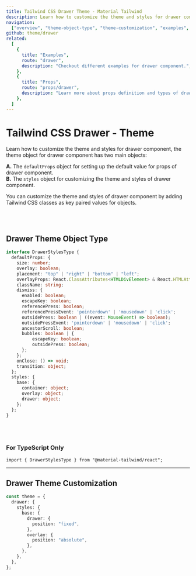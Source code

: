 ```yaml
---
title: Tailwind CSS Drawer Theme - Material Tailwind
description: Learn how to customize the theme and styles for drawer component.
navigation:
  ["overview", "theme-object-type", "theme-customization", "examples", "props"]
github: theme/drawer
related:
  [
    {
      title: "Examples",
      route: "drawer",
      description: "Checkout different examples for drawer component.",
    },
    {
      title: "Props",
      route: "props/drawer",
      description: "Learn more about props definition and types of drawer component.",
    },
  ]
---
```


# Tailwind CSS Drawer - Theme

<span id="overview" className="scroll-mt-48" />

Learn how to customize the theme and styles for drawer component, the theme object for drawer component has two main objects:

**A.** The <Code>defaultProps</Code> object for setting up the default value for props of drawer component.<br />
**B.** The <Code>styles</Code> object for customizing the theme and styles of drawer component.<br />

You can customize the theme and styles of drawer component by adding Tailwind CSS classes as key paired values for objects.

<br />
<br />

## Drawer Theme Object Type

<span id="theme-object-type" className="scroll-mt-48" />

```ts
interface DrawerStylesType {
  defaultProps: {
    size: number;
    overlay: boolean;
    placement: "top" | "right" | "bottom" | "left";
    overlayProps: React.ClassAttributes<HTMLDivElement> & React.HTMLAttributes<HTMLDivElement>;
    className: string;
    dismiss: {
      enabled: boolean;
      escapeKey: boolean;
      referencePress: boolean;
      referencePressEvent: 'pointerdown' | 'mousedown' | 'click';
      outsidePress: boolean | ((event: MouseEvent) => boolean);
      outsidePressEvent: 'pointerdown' | 'mousedown' | 'click';
      ancestorScroll: boolean;
      bubbles: boolean | {
          escapeKey: boolean;
          outsidePress: boolean;
      };
    };
    onClose: () => void;
    transition: object;
  };
  styles: {
    base: {
      container: object;
      overlay: object;
      drawer: object;
    };
  };
}
```

<br />
<br />

### For TypeScript Only

```tsx
import { DrawerStylesType } from "@material-tailwind/react";
```

---

## Drawer Theme Customization

<span id="theme-customization" className="scroll-mt-48" />

```ts
const theme = {
  drawer: {
    styles: {
      base: {
        drawer: {
          position: "fixed",
        },
        overlay: {
          position: "absolute",
        },
      },
    },
  },
};
```

<span id="examples" className="scroll-mt-48" />
<span id="props" className="scroll-mt-48" />
